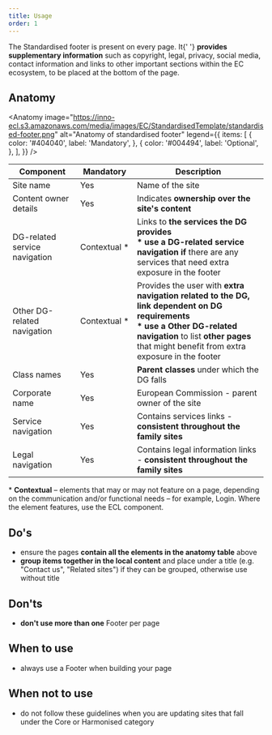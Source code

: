 ```yaml
---
title: Usage
order: 1
---
```



<Paragraph size="lead">
  The Standardised footer is present on every page. It{' '}
  <strong>provides supplementary information</strong> such as copyright, legal,
  privacy, social media, contact information and links to other important
  sections within the EC ecosystem, to be placed at the bottom of the page.
</Paragraph>

## Anatomy

<Anatomy
  image="https://inno-ecl.s3.amazonaws.com/media/images/EC/StandardisedTemplate/standardised-footer.png"
  alt="Anatomy of standardised footer"
  legend={{
    items: [
      {
        color: '#404040',
        label: 'Mandatory',
      },
      {
        color: '#004494',
        label: 'Optional',
      },
    ],
  }}
/>

| Component                     | Mandatory          | Description                                                                                                                                                                                                                             |
| ----------------------------- | ------------------ | --------------------------------------------------------------------------------------------------------------------------------------------------------------------------------------------------------------------------------------- |
| Site name                     | Yes                | Name of the site                                                                                                                                                                                                                        |
| Content owner details         | Yes                | Indicates **ownership over the site's content**                                                                                                                                                                                         |
| DG-related service navigation | Contextual&nbsp;\* | Links to **the services the DG provides**<br/><strong>\* use a DG-related service navigation if</strong> there are any services that need extra exposure in the footer                                                                  |
| Other DG-related navigation   | Contextual&nbsp;\* | Provides the user with **extra navigation related to the DG, link dependent on DG requirements**<br/><strong>\* use a Other DG-related navigation</strong> to list **other pages** that might benefit from extra exposure in the footer |
| Class names                   | Yes                | **Parent classes** under which the DG falls                                                                                                                                                                                             |
| Corporate name                | Yes                | European Commission - parent owner of the site                                                                                                                                                                                          |
| Service navigation            | Yes                | Contains services links - **consistent throughout the family sites**                                                                                                                                                                    |
| Legal navigation              | Yes                | Contains legal information links - **consistent throughout the family sites**                                                                                                                                                           |

<Paragraph size="s">
  * <strong>Contextual</strong> – elements that may or may not feature on a
  page, depending on the communication and/or functional needs – for example,
  Login. Where the element features, use the ECL component.
</Paragraph>

## Do's

- ensure the pages **contain all the elements in the anatomy table** above
- **group items together in the local content** and place under a title (e.g. "Contact us", "Related sites") if they can be grouped, otherwise use without title

## Don'ts

- **don't use more than one** Footer per page

## When to use

- always use a Footer when building your page

## When not to use

- do not follow these guidelines when you are updating sites that fall under the <Link to="/ec/core-template/">Core</Link> or <Link to="/ec/harmonised-templates/group1/">Harmonised</Link> category
